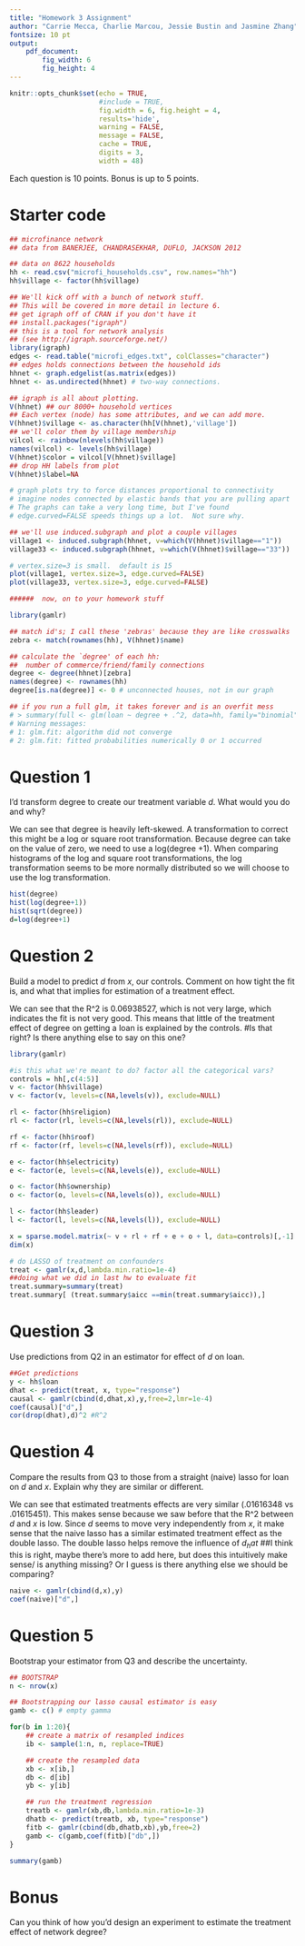 ```yaml
---
title: "Homework 3 Assignment"
author: "Carrie Mecca, Charlie Marcou, Jessie Bustin and Jasmine Zhang"
fontsize: 10 pt
output: 
    pdf_document:
        fig_width: 6
        fig_height: 4
---
```


```r
knitr::opts_chunk$set(echo = TRUE, 
                      #include = TRUE, 
                      fig.width = 6, fig.height = 4,
                      results='hide',
                      warning = FALSE,
                      message = FALSE,
                      cache = TRUE,
                      digits = 3,
                      width = 48) 
```

Each question is 10 points. Bonus is up to 5 points.

# Starter code

```r
## microfinance network 
## data from BANERJEE, CHANDRASEKHAR, DUFLO, JACKSON 2012

## data on 8622 households
hh <- read.csv("microfi_households.csv", row.names="hh")
hh$village <- factor(hh$village)

## We'll kick off with a bunch of network stuff.
## This will be covered in more detail in lecture 6.
## get igraph off of CRAN if you don't have it
## install.packages("igraph")
## this is a tool for network analysis
## (see http://igraph.sourceforge.net/)
library(igraph)
edges <- read.table("microfi_edges.txt", colClasses="character")
## edges holds connections between the household ids
hhnet <- graph.edgelist(as.matrix(edges))
hhnet <- as.undirected(hhnet) # two-way connections.

## igraph is all about plotting.  
V(hhnet) ## our 8000+ household vertices
## Each vertex (node) has some attributes, and we can add more.
V(hhnet)$village <- as.character(hh[V(hhnet),'village'])
## we'll color them by village membership
vilcol <- rainbow(nlevels(hh$village))
names(vilcol) <- levels(hh$village)
V(hhnet)$color = vilcol[V(hhnet)$village]
## drop HH labels from plot
V(hhnet)$label=NA

# graph plots try to force distances proportional to connectivity
# imagine nodes connected by elastic bands that you are pulling apart
# The graphs can take a very long time, but I've found
# edge.curved=FALSE speeds things up a lot.  Not sure why.

## we'll use induced.subgraph and plot a couple villages 
village1 <- induced.subgraph(hhnet, v=which(V(hhnet)$village=="1"))
village33 <- induced.subgraph(hhnet, v=which(V(hhnet)$village=="33"))

# vertex.size=3 is small.  default is 15
plot(village1, vertex.size=3, edge.curved=FALSE)
plot(village33, vertex.size=3, edge.curved=FALSE)

######  now, on to your homework stuff

library(gamlr)

## match id's; I call these 'zebras' because they are like crosswalks
zebra <- match(rownames(hh), V(hhnet)$name)

## calculate the `degree' of each hh: 
##  number of commerce/friend/family connections
degree <- degree(hhnet)[zebra]
names(degree) <- rownames(hh)
degree[is.na(degree)] <- 0 # unconnected houses, not in our graph

## if you run a full glm, it takes forever and is an overfit mess
# > summary(full <- glm(loan ~ degree + .^2, data=hh, family="binomial"))
# Warning messages:
# 1: glm.fit: algorithm did not converge 
# 2: glm.fit: fitted probabilities numerically 0 or 1 occurred 

```

# Question 1 

I'd transform degree to create our treatment variable $d$.
What would you do and why?

We can see that degree is heavily left-skewed. A transformation to correct this might be a log or square root transformation. Because degree can take on the value of zero, we need to use a log(degree +1). When comparing histograms of the log and square root transformations, the log transformation seems to be more normally distributed so we will choose to use the log transformation.

```r
hist(degree)
hist(log(degree+1))
hist(sqrt(degree))
d=log(degree+1)
```


# Question 2

Build a model to predict $d$ from $x$, our controls. Comment on how tight the fit is, and what that implies for estimation of a treatment effect.

We can see that the R^2 is 0.06938527, which is not very large, which indicates the fit is not very good. This means that little of the treatment effect of degree on getting a loan is explained by the controls. #Is that right? Is there anything else to say on this one?

```r
library(gamlr)

#is this what we're meant to do? factor all the categorical vars?
controls = hh[,c(4:5)]
v <- factor(hh$village)
v <- factor(v, levels=c(NA,levels(v)), exclude=NULL)

rl <- factor(hh$religion)
rl <- factor(rl, levels=c(NA,levels(rl)), exclude=NULL)

rf <- factor(hh$roof)
rf <- factor(rf, levels=c(NA,levels(rf)), exclude=NULL)

e <- factor(hh$electricity)
e <- factor(e, levels=c(NA,levels(e)), exclude=NULL)

o <- factor(hh$ownership)
o <- factor(o, levels=c(NA,levels(o)), exclude=NULL)

l <- factor(hh$leader)
l <- factor(l, levels=c(NA,levels(l)), exclude=NULL)

x = sparse.model.matrix(~ v + rl + rf + e + o + l, data=controls)[,-1]
dim(x)

# do LASSO of treatment on confounders
treat <- gamlr(x,d,lambda.min.ratio=1e-4)
##doing what we did in last hw to evaluate fit
treat.summary=summary(treat)
treat.summary[ (treat.summary$aicc ==min(treat.summary$aicc)),]

```

# Question 3

Use predictions from Q2 in an estimator for effect of $d$ on loan.

```r
##Get predictions
y <- hh$loan
dhat <- predict(treat, x, type="response") 
causal <- gamlr(cbind(d,dhat,x),y,free=2,lmr=1e-4)
coef(causal)["d",]
cor(drop(dhat),d)^2 #R^2
```


# Question 4

Compare the results from Q3 to those from a straight (naive) lasso
for loan on $d$ and $x$. Explain why they are similar or different.

We can see that estimated treatments effects are very similar (.01616348 vs .01615451). This makes sense because we saw before that the R^2 between $d$ and $x$ is low. Since $d$ seems to move very independently from $x$, it make sense that the naive lasso has a similar estimated treatment effect as the double lasso. The double lasso helps remove the influence of $d_hat$ ##I think this is right, maybe there's more to add here, but does this intuitively make sense/ is anything missing? Or I guess is there anything else we should be comparing?

```r
naive <- gamlr(cbind(d,x),y)
coef(naive)["d",]
```


# Question 5

Bootstrap your estimator from Q3 and describe the uncertainty.

```r
## BOOTSTRAP 
n <- nrow(x)

## Bootstrapping our lasso causal estimator is easy
gamb <- c() # empty gamma

for(b in 1:20){
	## create a matrix of resampled indices
	ib <- sample(1:n, n, replace=TRUE)

	## create the resampled data
	xb <- x[ib,]
	db <- d[ib]
	yb <- y[ib]

	## run the treatment regression
	treatb <- gamlr(xb,db,lambda.min.ratio=1e-3)
	dhatb <- predict(treatb, xb, type="response")
	fitb <- gamlr(cbind(db,dhatb,xb),yb,free=2)
	gamb <- c(gamb,coef(fitb)["db",])
}

summary(gamb) 
```

# Bonus 

Can you think of how you'd design an experiment to estimate the treatment effect of network degree?


